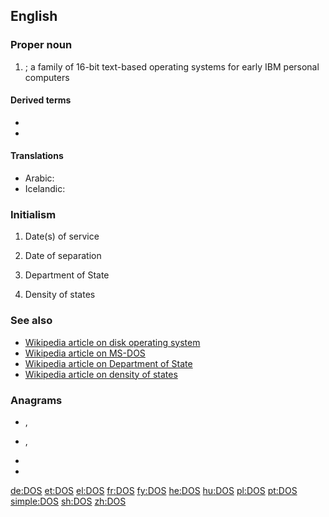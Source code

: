 {{also|DoS|dos}}
==English==

===Proper noun===
{{en-proper noun}}

# {{label|en|computing}} {{acronym of|Disk Operating System|lang=en}}; a family of 16-bit text-based operating systems for early IBM personal computers

====Derived terms====
* {{l|en|DR-DOS}}
* {{l|en|MS-DOS}}

====Translations====
{{trans-top|Disk Operating System}}
* Arabic: {{t|ar|دوس|m}}
* Icelandic: {{t|is|diskstýrikerfi|n}}
{{trans-mid}}
{{trans-bottom}}

===Initialism===
{{rfc-header|Initialism}}
{{head|en|initialism}}

# {{label|en|military}} Date(s) of service
# {{label|en|military}} Date of separation
# {{label|en|US}} Department of State
# {{label|en|sciences}} Density of states

===See also===
* [[w:DOS_%28disambiguation%29|Wikipedia article on disk operating system]]
* [[w:MS-DOS|Wikipedia article on MS-DOS]]
* [[w:United States Department of State|Wikipedia article on Department of State]]
* [[w:Density_of_states|Wikipedia article on density of states]]

===Anagrams===
* {{l|en|dso}}, {{l|en|DSO}}
* {{l|en|ods}}, {{l|en|ODS}}
* {{l|en|SDO}}
* {{l|en|sod}}

[[de:DOS]]
[[et:DOS]]
[[el:DOS]]
[[fr:DOS]]
[[fy:DOS]]
[[he:DOS]]
[[hu:DOS]]
[[pl:DOS]]
[[pt:DOS]]
[[simple:DOS]]
[[sh:DOS]]
[[zh:DOS]]
